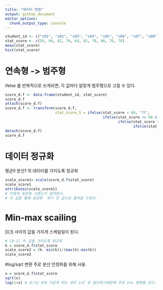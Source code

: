 ```yaml
---
title: "데이터 변환"
output: github_document
editor_options: 
  chunk_output_type: console
---
```

```r
student_id <- c("s01", "s02", "s03", "s04", "s05", "s06", "s07", "s08", "s09", "s10")
stat_score <- c(56, 94, 82, 70, 64, 82, 78, 80, 76, 78)
mean(stat_score)
hist(stat_score)
```

# 연속형 -> 범주형
ifelse 를 반복적으로 쓰게되면, 각 값마다 알맞게 범주형으로 고칠 수 있다.
```r
score_d.f <- data.frame(student_id, stat_score)
score_d.f
attach(score_d.f)
score_d.f <- transform(score_d.f, 
                       stat_score_5 = ifelse(stat_score < 60, "가", 
                                             ifelse(stat_score >= 60 & stat_score < 70, "양", 
                                                    ifelse(stat_score >= 70 & stat_score < 80, "미", 
                                                           ifelse(stat_score >= 80 & stat_score < 90, "우", "수")))))
detach(score_d.f)
score_d.f
```

# 데이터 정규화
평균0 분산1 의 데이터를 가지도록 정규화
```r
scale_score1= scale(score_d.f$stat_score)
scale_score1
attributes(scale_score1)
# 어떻게 표준화 시켰는지 알려준다.
# 이 값을 통해 표준화  하기 전 값으로 돌려갈 수있다.
```

# Min-max scailing 
[0,1] 사이의 값을 가지게 스케일링이 된다.
```r
# [0-1] 의 값을 가지도록 정규화
k = score_d.f$stat_score 
scale_score2 = (k- min(k))/(max(k)-min(k))
scale_score2
```

#log/sqrt 변환
주로 분산 안정화를 위해 사용.
```r
x = score_d.f$stat_score 
sqrt(x) 
log(1+x) # 로그는 0에 가깝게 되는 경우 inf 로 발산하기때문에 주로 1+x 변환을 쓴다.
```

